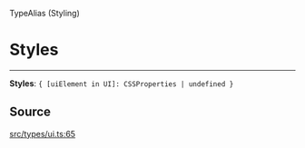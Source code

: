 <SectionTitle>TypeAlias (Styling)</SectionTitle>

# Styles

<Description>

</Description>

---

<a id="undefined" name="undefined"></a>

<SignatureMemberIdentifier>**Styles**: `{ [uiElement in UI]: CSSProperties | undefined }`</SignatureMemberIdentifier>

## Source

[src/types/ui.ts:65](https://github.com/gpbl/react-day-picker/blob/next/src/types/ui.ts#L65)
